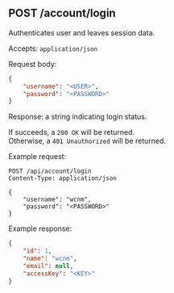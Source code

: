 ## POST /account/login

Authenticates user and leaves session data.

Accepts: `application/json`

Request body:

```json
{
    "username": "<USER>",
    "password": "<PASSWORD>"
}
```

Response: a string indicating login status.  

If succeeds, a `200 OK` will be returned.  
Otherwise, a `401 Unauthorized` will be returned.  

Example request:

```http
POST /api/account/login
Content-Type: application/json

{
    "username": "wcnm",
    "password": "<PASSWORD>"
}
```


Example response:

```json
{
    "id": 1,
    "name": "wcnm",
    "email": null,
    "accessKey": "<KEY>"
}
```
